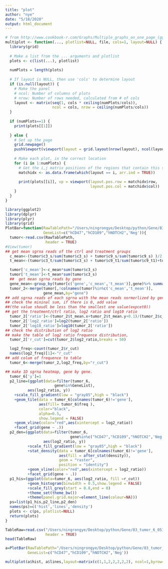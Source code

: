 ```yaml
---
title: "plot"
author: "nye"
date: "5/18/2020"
output: html_document
---
```


```r
# from http://www.cookbook-r.com/Graphs/Multiple_graphs_on_one_page_(ggplot2)/
multiplot <- function(..., plotlist=NULL, file, cols=1, layout=NULL) {
  library(grid)
  
  # Make a list from the ... arguments and plotlist
  plots <- c(list(...), plotlist)
  
  numPlots = length(plots)
  
  # If layout is NULL, then use 'cols' to determine layout
  if (is.null(layout)) {
    # Make the panel
    # ncol: Number of columns of plots
    # nrow: Number of rows needed, calculated from # of cols
    layout <- matrix(seq(1, cols * ceiling(numPlots/cols)),
                     ncol = cols, nrow = ceiling(numPlots/cols))
  }
  
  if (numPlots==1) {
    print(plots[[1]])
    
  } else {
    # Set up the page
    grid.newpage()
    pushViewport(viewport(layout = grid.layout(nrow(layout), ncol(layout))))
    
    # Make each plot, in the correct location
    for (i in 1:numPlots) {
      # Get the i,j matrix positions of the regions that contain this subplot
      matchidx <- as.data.frame(which(layout == i, arr.ind = TRUE))
      
      print(plots[[i]], vp = viewport(layout.pos.row = matchidx$row,
                                      layout.pos.col = matchidx$col))
    }
  }
}

```

```r
library(ggplot2)
library(dplyr)
library(plyr)
library(grid)
PlotBar=function(RawTablePath="/Users/ningrongye/Desktop/python/Gene/83_tumor_6_051020.csv",
                 GeneList=c("hCD47","hCD109","hNOTCH2",'Neg')){
  tumor<-read.csv(RawTablePath,
                  header = TRUE)
#View(tumor)
## get mean sgrna reads of the ctrl and treatment groups
  c_mean<-(tumor$c3_s/sum(tumor$c3_s) + tumor$c9_s/sum(tumor$c9_s) )/2
  t_mean<-(tumor$c3_t/sum(tumor$c3_s) + tumor$c9_t1/sum(tumor$c9_t1)+tumor$c9_t2/sum(tumor$c9_t2) )/3

  tumor['c_mean']<-c_mean*sum(tumor$c3_s)
  tumor['t_mean']<-t_mean*sum(tumor$c3_s)
  ##  get mean sgrna reads by gene
  gene_mean<-group_by(tumor[c('gene','c_mean','t_mean')],gene)%>% summarize_each(funs(mean) )
  tumor_2<-merge(tumor[,!colnames(tumor)%in%c('c_mean','t_mean')],
                 gene_mean,by="gene")
## add sgrna reads of each sgrna with the mean reads normorlized by gene,
## check the mininal sum, if there is 0, add value 
##(the value shoudl be less than the smallest one value(expcet0)) 
## get the treatment/ctrl ratio, log2 ratio and log10 ratio
  tumor_2['ratio']<-(tumor_2$t_mean.x+tumor_2$t_mean.y+0.1)/(tumor_2$c_mean.x+tumor_2$c_mean.y)
  tumor_2['log2_ratio']=log2(tumor_2['ratio'])
  tumor_2['log10_ratio']=log10(tumor_2['ratio'])
## check the distribution of log2 ratio
## make the table of log2 ratio frequence distribution,
  tumor_2['r_cut']=cut(tumor_2$log2_ratio,breaks = 50)

  log2_freq<-count(tumor_2$r_cut)
  names(log2_freq)[1]<-"r_cut"
## add colum of frequence to table
  tumor_6<-merge(tumor_2,log2_freq,by="r_cut")

## make 1D sgrna heatmap, gene by gene.
  tumor_6['y']=1
  p2_line=(ggplot(data=filter(tumor_6,
                      gene%in%GeneList),
          aes(log2_ratio, y)) 
    +scale_fill_gradient(low = "gray85",high = "black")
    +geom_tile(data = tumor_6[colnames(tumor_6)!='gene'],
               aes(fill= tumor_6$freq ),
               color="black",
               alpha=0.5,
               show.legend = FALSE)
    +geom_vline(color="red",aes(xintercept = log2_ratio))
    +facet_grid(gene ~ .))
  p2_den=(ggplot(data=filter(tumor_6,
                             gene%in%c("hCD47","hCD109","hNOTCH2",'Neg')),
                 aes(log2_ratio, y)) 
          +scale_fill_gradient(low = "gray85",high = "black")
          +stat_density(data = tumor_6[colnames(tumor_6)!='gene'],
                        aes(fill = after_stat(density)), 
                        geom = "raster",
                        position = "identity")
          +geom_vline(color="red",aes(xintercept = log2_ratio))
          +facet_grid(gene ~ .))
  p1_his=(ggplot(data=tumor_6, aes(log2_ratio, fill =r_cut))
          +geom_histogram(binwidth = 0.5,show.legend = FALSE)
          +scale_fill_grey(start = 0.8,end = 0)
          +theme_set(theme_bw())
          +theme(panel.grid.major=element_line(colour=NA)))
  ps=list(p1_his,p2_line,p2_den)
  names(ps)=c('hist','lines','density')
  plots <- c(ps, plotlist=NULL)
  return(plots)
}
```


```r
TableRaw=read.csv("/Users/ningrongye/Desktop/python/Gene/83_tumor_6_051020.csv",
                  header = TRUE)
head(TableRaw)
```
```r
a=PlotBar(RawTablePath="/Users/ningrongye/Desktop/python/Gene/83_tumor_6_051020.csv",
          GeneList=c("hCD47","hCD109","hNOTCH2",'Neg'))

multiplot(a$hist, a$lines,layout=matrix(c(1,1,2,2,2,2,2), ncol=1,byrow=TRUE))

```
